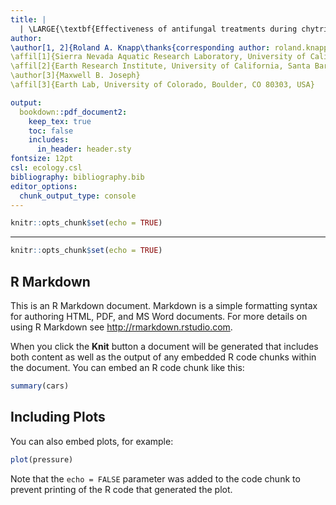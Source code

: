 ```yaml
---
title: | 
  | \LARGE{\textbf{Effectiveness of antifungal treatments during chytridiomycosis epizootics in populations of an endangered frogs}}
author:
\author[1, 2]{Roland A. Knapp\thanks{corresponding author: roland.knapp@ucsb.edu}}
\affil[1]{Sierra Nevada Aquatic Research Laboratory, University of California, Mammoth Lakes, CA 93546, USA}
\affil[2]{Earth Research Institute, University of California, Santa Barbara, CA 93106-3060, USA}
\author[3]{Maxwell B. Joseph}
\affil[3]{Earth Lab, University of Colorado, Boulder, CO 80303, USA}

output:
  bookdown::pdf_document2:
    keep_tex: true
    toc: false
    includes:
      in_header: header.sty
fontsize: 12pt
csl: ecology.csl
bibliography: bibliography.bib
editor_options: 
  chunk_output_type: console
---
```


```r
knitr::opts_chunk$set(echo = TRUE)
```

\begin{abstract}
Capture-recapture studies are widely used in ecology to estimate population sizes and demographic rates. 
In some capture-recapture studies, individuals may be visually encountered but not identified. 
For example, if individual identification is only possible upon capture and individuals escape capture, visual encounters can result in failed captures where individual identities are unknown.
In such cases, the data consist of capture histories with known individual identities, and counts of failed captures for individuals with unknown identities.
These failed captures are ignored in traditional capture-recapture analyses that require known individual identities.
Here we show that if animals can be encountered at most once per sampling occasion, failed captures provide lower bounds on population size that can increase the precision of abundance estimates. 
Analytical results and simulations indicate that visual encounter data improve abundance estimates when capture probabilities are low, and when there are few repeat surveys. 
We present a hierarchical Bayesian approach for integrating failed captures and auxiliary encounter data in statistical capture-recapture models. 
This approach can be integrated with existing capture-recapture models, and may prove particularly useful for hard to capture species in data-limited settings.
\end{abstract}

\linenumbers

---

```r
knitr::opts_chunk$set(echo = TRUE)
```

## R Markdown

This is an R Markdown document. Markdown is a simple formatting syntax for authoring HTML, PDF, and MS Word documents. For more details on using R Markdown see <http://rmarkdown.rstudio.com>.

When you click the **Knit** button a document will be generated that includes both content as well as the output of any embedded R code chunks within the document. You can embed an R code chunk like this:

```r
summary(cars)
```

## Including Plots

You can also embed plots, for example:

```r
plot(pressure)
```

Note that the `echo = FALSE` parameter was added to the code chunk to prevent printing of the R code that generated the plot.
